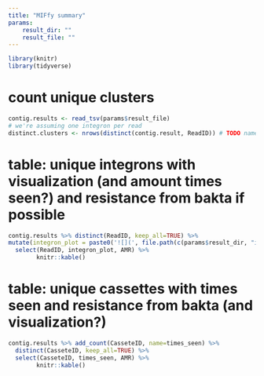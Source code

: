 ```yaml
---
title: "MIFfy summary"
params:
    result_dir: ""
    result_file: ""
---
```

```r
library(knitr)
library(tidyverse)
```
# count unique clusters
```r
contig.results <- read_tsv(params$result_file)
# we're assuming one integron per read
distinct.clusters <- nrows(distinct(contig.result, ReadID)) # TODO name will likely change
```
# table: unique integrons with visualization (and amount times seen?)  and resistance from bakta if possible
```r
contig.results %>% distinct(ReadID, keep_all=TRUE) %>%
mutate(integron_plot = paste0('![](', file.path(c(params$result_dir, "images", paste0(ReadID, ".png"))), ')')) %>%
  select(ReadID, integron_plot, AMR) %>%
        knitr::kable()
```
# table: unique cassettes with times seen  and resistance from bakta (and visualization?)

```r
contig.results %>% add_count(CasseteID, name=times_seen) %>%
  distinct(CasseteID, keep_all=TRUE) %>%
  select(CasseteID, times_seen, AMR) %>%
        knitr::kable()
```